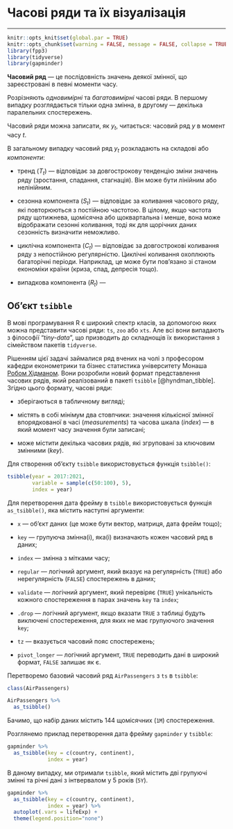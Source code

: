 # Часові ряди та їх візуалізація {#ts}
***
```r
knitr::opts_knit$set(global.par = TRUE)
knitr::opts_chunk$set(warning = FALSE, message = FALSE, collapse = TRUE, out.width = '100%')
library(fpp3)
library(tidyverse)
library(gapminder)
```
**Часовий ряд** --- це послідовність значень деякої змінної, що зареєстровані в певні моменти часу.

Розрізняють *одновимірні* та *багатовимірні* часові ряди. В першому випадку розглядається тільки одна змінна, в другому --- декілька паралельних спостережень.

Часовий ряди можна записати, як $y_t$, читається:  часовий ряд $y$ в момент часу $t$.

В загальному випадку часовий ряд $y_t$ розкладають на складові або *компоненти*:

- тренд ($T_t$) --- відповідає за довгострокову тенденцію зміни значень ряду (зростання, спадання, стагнація). Він може бути лінійним або нелінійним.

- сезонна компонента ($S_t$) --- відповідає за коливання часового ряду, які повторюються з постійною частотою. В цілому, якщо частота ряду щотижнева, щомісячна або щоквартальна і менше, вона може відображати сезонні коливання, тоді як для щорічних даних сезонність визначити неможливо.

- циклічна компонента ($C_t$) --- відповідає за довгострокові коливання ряду з непостійною регулярністю. Циклічні коливання охоплюють багаторічні періоди. Наприклад, це може бути пов'язано зі станом економіки країни (криза, спад, депресія тощо).

- випадкова компонента ($R_t$) ---




## Об'єкт `tsibble` {#ts_tsibble}
В мові програмування R є широкий спектр класів, за допомогою яких можна представити часові ряди: `ts`, `zoo` або `xts`. Але всі вони випадають з філософії "*tiny-data*", що призводить до складнощів їх використання з сімейством пакетів `tidyverse`.

Рішенням цієї задачі займалися ряд вчених на чолі з професором кафедри економетрики та бізнес статистика університету Монаша [Робом Хідманом](https://robjhyndman.com/). Вони розробили новий формат представлення часових рядів, який реалізований в пакеті `tsibble` [@hyndman_tibble]. Згідно цього формату, часові ряди:

- зберігаються в табличному вигляді;

- містять в собі мінімум два стовпчики: значення кількісної змінної впорядкованої в часі (*measurements*) та часова шкала (*index*) --- в який момент часу значення були записані;

- може містити декілька часових рядів, які згруповані за ключовим змінними (*key*).

Для створення об'єкту `tsibble` використовується функція `tsibble()`:
```r
tsibble(year = 2017:2021,
        variable = sample(c(50:100), 5),
        index = year)
```

Для перетворення дата фрейму в `tsibble` використовується функція `as_tsibble()`, яка містить наступні аргументи:

- `x` --- об'єкт даних (це може бути вектор, матриця, дата фрейм тощо);

- `key` --- групуюча змінна(і), яка(і) визначають кожен часовий ряд в даних;

- `index`  --- змінна з мітками часу;

- `regular` --- логічний аргумент, який вказує на регулярність (`TRUE`) або нерегулярність (`FALSE`) спостережень в даних;

- `validate` --- логічний аргумент, який перевіряє (`TRUE`) унікальність кожного спостереження в парах значень `key` та `index`;

- `.drop` --- логічний аргумент, якщо вказати `TRUE` з таблиці будуть виключені спостереження, для яких не має групуючого значення `key`;

- `tz` --- вказується часовий пояс спостережень;

- `pivot_longer` --- логічний аргумент, `TRUE` переводить дані в широкий формат, `FALSE` залишає як є.

Перетворемо базовий часовий ряд `AirPassengers` з `ts` в `tsibble`:
```r
class(AirPassengers)

AirPassengers %>% 
  as_tsibble()
```
Бачимо, що набір даних містить 144 щомісячних (`1M`) спостереження.

Розглянемо приклад перетворення дата фрейму `gapminder` у `tsibble`:
```r
gapminder %>% 
  as_tsibble(key = c(country, continent),
             index = year)
```
В даному випадку, ми отримали `tsibble`, який містить дві групуючі змінні та річні дані з інтвервалом у 5 років (`5Y`).

```r
gapminder %>% 
  as_tsibble(key = c(country, continent),
             index = year) %>% 
  autoplot(.vars = lifeExp) + 
  theme(legend.position="none")
```



